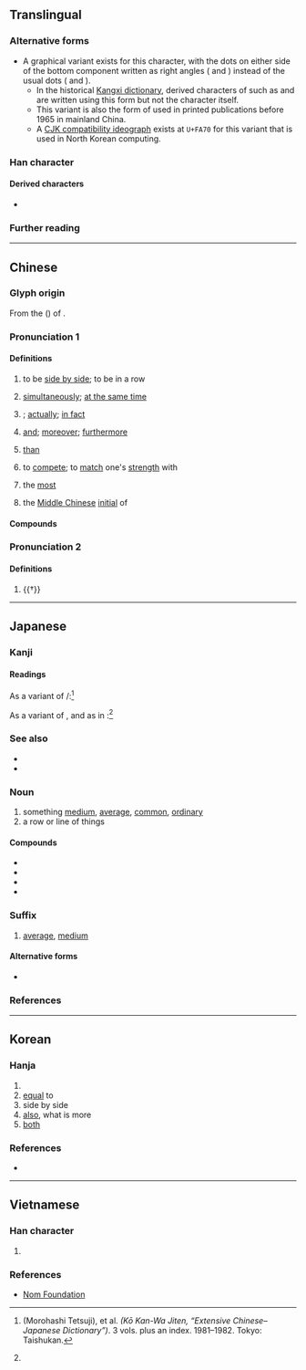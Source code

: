 {{also|并|幷|竝}}
{{character info}}
{{character info|0xfa70|image=並 旧字形.png}}
==Translingual==

===Alternative forms===
* A graphical variant exists for this character, with the dots on either side of the bottom component {{l|mul|亚}} written as right angles ({{l|mul|𠃊}} and {{l|mul|𠃎}}) instead of the usual dots ({{l|mul|丶}} and {{l|mul|㇒}}).
** In the historical [[w:Kangxi dictionary|Kangxi dictionary]], derived characters of {{lang|mul|並}} such as {{l|mul|sc=Kore|掽}} and {{l|mul|sc=Kore|湴}} are written using this form but not the character {{lang|mul|並}} itself.
** This variant is also the {{zh-l|舊字形}} form of {{lang|mul|並}} used in printed publications before 1965 in mainland China.
** A [[w:CJK Compatibility Ideographs|CJK compatibility ideograph]] exists at <code>U+FA70</code> for this variant that is used in North Korean computing.

===Han character===
{{Han char|rn=1|rad=一|as=07|sn=8|four=80102|canj=TTC|ids=⿱䒑业,⿱丷亚(<code>U+4E26</code>),⿳䒑⿲𠃊⿰丨丨𠃎一(<code>U+FA70</code>)}}

====Derived characters====
* {{l|mul|[[普]], [[碰]], [[椪]], [[掽]], [[湴]], [[潂]], [[諩]], [[踫]], [[䗒]], [[𠊧]], [[𠵔]], [[𡌶]], [[𢛰]], [[𦝤]], [[𪻁]], [[𡴢]], [[𠁔]], [[𠁜]], [[𠁝]], [[𡖼]], [[𫡀]], [[𤯭]], [[𣮧]], [[𣤞]], [[𪢭]], [[𤣋]], [[𤽽]], [[𧡟]], [[𨂝]], [[𨂞]], [[𦫄]], [[𨏨]], [[𨟘]], [[𩤀]], [[𩹁]], [[𠁟]], [[𫡂]], [[𫡁]], [[䰃]]}}

===Further reading===
{{Han ref|kx=0078.140|dkj=00054|dj=0157.250|hdz=10246.020|uh=4E26}}
{{Han ref|uh=FA70}}

----

==Chinese==
{{zh-forms|s=并|alt=傡,竝,𡘋,𠀤}}

===Glyph origin===
{{Han etym}}
From the {{w|clerical script}} ({{zh-l|*隸書}}) of {{och-l|竝}}.

===Pronunciation 1===
{{zh-pron
|m=bìng
|c=bing6,bing3
|h=pfs=pin
|md=bêng/piâng
|md_note=bêng - literary; piâng - vernacular
|mn=pēng/qz:pěng/zz,tw:phēng
|mn_note=“than; to compete; the most”: pēng (Xiamen, Zhangzhou); pěng (Quanzhou); phēng (Zhangzhou, Taiwan
other senses: pēng
|mn-t=bong6/bêng6
|mn-t_note=bong6 - vernacular; bêng6 - literary
|w=3bin
|mc=y
|oc=y
|ma=y
|cat=v,adv,con,mn:prep
}}

====Definitions====
{{zh-hanzi}}

# to be [[side by side]]; to be in a row
#: {{zh-x|並存|to '''co'''exist}}
# [[simultaneously]]; [[at the same time]]
# {{n-g|Used before a negative for emphasis}}; [[actually]]; [[in fact]]
#: {{zh-x|並非|'''in fact''' is not}}
#: {{zh-x|我 並 沒有 跟 他 說。|I have not told them anything.}}
# [[and]]; [[moreover]]; [[furthermore]]
#: {{zh-x|並且|moreover}}
# {{lb|zh|Min Nan}} [[than]]
#: {{zh-x|並{phēng} 你 較 好|better '''than''' you|TW}}
# {{lb|zh|Zhangzhou|_|Min Nan}} to [[compete]]; to [[match]] one's [[strength]] with
# {{lb|zh|Taiwanese Min Nan}} the [[most]]
#: {{zh-x|這個 囡仔 並{phēng} 愛 哭 %的。|This kid likes to cry '''the most'''.|TW}}
# {{zh-div|母}} {{lb|zh|Chinese linguistics}} the [[Middle Chinese]] [[initial]] of {{ltc-l|並}}

====Compounds====
{{zh-der|並木|並肩|並列|並排|相提並論|並且|並存|並非|並世|並作|並出|並坐|並壽|並時|並未|並然|並用|並禽|並稱|並立|並聯|並興|並舉|並蒂|並行|並起|並跡|並軌|並輳|並轂|並轡|並進|並鄰|並重|並頭|並馬|並馳|並駕|並騖|並驅|比並|恩威並用|並頭蓮|五行並下|並存不悖|並蒂蓮|並世無雙|並肩而行|並不是|並垂不朽|並概青雲|恩威並重|兼籌並顧|情文並茂|並行不悖|感愧並交|並駕齊驅|剛柔並濟|恩威並行|恩威並濟|圖文並茂|並無此事|年德並高|並頭之花|恩威並著|俱收並蓄|並肩前進|勢不並立|兼容並蓄|並無不當|勢力並行|南山並壽|並肩作戰|兼收並蓄|公聽並觀|明並日月|文情並茂|水陸並進|椿萱並茂|齊名並價|蜂午並起|聲情並茂|連鑣並軫|龍虎並伏|齊驅並驟|齊驅並駕|齊頭並進|齊足並驅|齊足並馳|蓮開並蒂}}

===Pronunciation 2===
{{zh-pron
|m=bàng
|c=bong6
|cat=v
}}

====Definitions====
{{zh-hanzi}}

# {{†}} {{zh-alt-form|傍|to be [[near]]; [[approaching]]}}

{{zh-cat|Elementary}}

----

==Japanese==
{{ja-kanji forms|並|竝}}

===Kanji===
{{ja-kanji|grade=6|rs=一07|kyu=竝}}

====Readings====
{{ja-readings
|goon=びょう<びやう
|kanon=へい
|kun=なら-べる, なら-ぶ, なみ-, なら-びに
}}

As a variant of {{l|ja|徬}}/{{l|ja|傍}}:<ref name="koukanwa">{{lang|ja|諸橋轍次}} (Morohashi Tetsuji), et al. <cite>{{lang|ja|広漢和辞典}} (Kō Kan-Wa Jiten, “Extensive Chinese–Japanese Dictionary”)</cite>. 3 vols. plus an index. 1981–1982. Tokyo: Taishukan.</ref>
{{ja-readings
|goon=ぼう<ばう
|kanon=ほう<はう
|kun=よ-る, そ-う<そ-ふ, つら-なる
}}

As a variant of {{l|ja|伴}}, and as in {{l|ja|同竝}}:<ref name="koukanwa" />
{{ja-readings
|goon=ばん
|kanon=はん
|kun=ともな-う<ともな-ふ
}}

===See also===
* {{l|ja|大}}
* {{l|ja|特}}

===Noun===
{{ja-noun|なみ}}

# something [[medium]], [[average]], [[common]], [[ordinary]]
# a row or line of things

====Compounds====
* {{ja-r|並%列|へい%れつ}}
* {{ja-r|並%置|へい%ち}}
* {{ja-r|並%木|な%みき}}
* {{ja-r|人%並|ひと%なみ}}

===Suffix===
{{ja-pos|suffix|なみ}}

# [[average]], [[medium]]

====Alternative forms====
* {{l|ja|並み}}

===References===
<references/>

----

==Korean==

===Hanja===
{{ko-hanja|나란히|병}}

{{ko-hanja|아울러|아우르다|병}}

# {{hanja form of|병|side by side; both; together with}}
# [[equal]] to
# side by side
# [[also]], what is more
# [[both]]

===References===
* {{Hanja ref|nav=13654}}

----

==Vietnamese==

===Han character===
{{vi-readings|reading=tịnh|rs=一07}}

# {{rfdef|vi|sort=一07}}

===References===
* [http://nomfoundation.org/common/nom_details.php?codepoint=4e26 Nom Foundation]